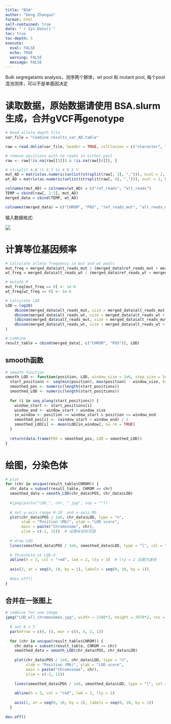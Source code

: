 ```yaml
---
title: "BSA"
author: "Deng Zhaoguo"
format: html
self-contained: true
date: "`r Sys.Date()`"
toc: true       
toc-depth: 5
execute:
  eval: FALSE
  echo: TRUE
  warning: FALSE
  message: FALSE
---
```


Bulk segregatants analysis，测序两个群体，wt pool 和 mutant pool, 每个pool混池测序，可以不是单基因决定

# 读取数据，原始数据请使用 BSA.slurm生成，合并gVCF再genotype

```r
# Read allele depth file
var_file = "Combine.results_var_AD.table"

raw = read.delim(var_file, header = TRUE, colClasses = c("character", "numeric", "character","character"))

# remove positions with no reads in either pool
raw <- raw[!is.na(raw[[3]]) & !is.na(raw[[4]]), ]

# strsplit A,B \t X,Y to A B X Y
mut_AD = matrix(as.numeric(unlist(strsplit(raw[, 3], ","))), ncol = 2, byrow = TRUE)
wt_AD = matrix(as.numeric(unlist(strsplit(raw[, 4], ","))), ncol = 2, byrow = TRUE)

colnames(mut_AD) = colnames(wt_AD) = c("ref_reads", "alt_reads")
TEMP = cbind(raw[, 1:2], mut_AD)
merged_data = cbind(TEMP, wt_AD)

colnames(merged_data) = c("CHROM", "POS", "ref_reads_mut", "alt_reads_mut","ref_reads_wt", "alt_reads_wt")
```

输入数据格式:

![](images/BSA%20example.jpg)

# 计算等位基因频率

```r
# Calculate allele frequency in mut and wt pools
mut_freq = merged_data$alt_reads_mut / (merged_data$ref_reads_mut + merged_data$alt_reads_mut)
wt_freq = merged_data$alt_reads_wt / (merged_data$ref_reads_wt + merged_data$alt_reads_wt)

# mutate 0
mut_freq[mut_freq == 0] <- 1e-6
wt_freq[wt_freq == 0] <- 1e-6

# Calculate LOD
LOD = log10(
    dbinom(merged_data$alt_reads_mut, size = merged_data$alt_reads_mut + merged_data$ref_reads_mut, prob = mut_freq) *
    dbinom(merged_data$alt_reads_wt, size = merged_data$alt_reads_wt + merged_data$ref_reads_wt, prob = wt_freq) /
    (dbinom(merged_data$alt_reads_mut, size = merged_data$alt_reads_mut + merged_data$ref_reads_mut, prob = (mut_freq + wt_freq) / 2) *
    dbinom(merged_data$alt_reads_wt, size = merged_data$alt_reads_wt + merged_data$ref_reads_wt, prob = (mut_freq + wt_freq) / 2))
)

# combine
result_table = cbind(merged_data[, c("CHROM", "POS")], LOD)
```

## smooth函数

```r
# smooth function
smooth_LOD <- function(position, LOD, window_size = 1e6, step_size = 5e5) {
  start_positions <- seq(min(position), max(position) - window_size, by = step_size)
  smoothed_pos <- numeric(length(start_positions))
  smoothed_LOD <- numeric(length(start_positions))
  
  for (i in seq_along(start_positions)) {
    window_start <- start_positions[i]
    window_end <- window_start + window_size
    in_window <- position >= window_start & position <= window_end
    smoothed_pos[i] <- (window_start + window_end) / 2
    smoothed_LOD[i] <- mean(LOD[in_window], na.rm = TRUE)
  }
  
  return(data.frame(POS = smoothed_pos, LOD = smoothed_LOD))
}
```

# 绘图，分染色体

```r
# plot
for (chr in unique(result_table$CHROM)) {
  chr_data = subset(result_table, CHROM == chr)
  smoothed_data = smooth_LOD(chr_data$POS, chr_data$LOD)
  
  #jpeg(paste("LOD_", chr, ".jpg", sep = ""))
  
  # set y-axis range 0-10  and x-axis Mb
  plot(chr_data$POS / 1e6, chr_data$LOD, type = "n", 
       xlab = "Position (Mb)", ylab = "LOD score", 
       main = paste("Chromosome", chr),
       ylim = c(-2, 15))  # 设置纵坐标范围
  
  # draw LOD
  lines(smoothed_data$POS / 1e6, smoothed_data$LOD, type = "l", col = "red", lwd = 2)
  
  # Threshold at LOD-3
  abline(h = 3, col = "red", lwd = 2, lty = 2)  # lty = 2 设置为虚线
  
  axis(2, at = seq(0, 10, by = 1), labels = seq(0, 10, by = 1))
  
  #dev.off()
}
```

## 合并在一张图上

```r
# combine for one image
jpeg("LOD_all_chromosomes.jpg", width = 2100*2, height = 2970*2, res = 300)  # A4, 300 dpi
  
  # set 6 × 5
  par(mfrow = c(6, 5), mar = c(4, 4, 2, 1))
  
  for (chr in unique(result_table$CHROM)) {
    chr_data = subset(result_table, CHROM == chr)
    smoothed_data = smooth_LOD(chr_data$POS, chr_data$LOD)
    
    plot(chr_data$POS / 1e6, chr_data$LOD, type = "n", 
         xlab = "Position (Mb)", ylab = "LOD score", 
         main = paste("Chromosome", chr), 
         ylim = c(-2, 15))  
    
    lines(smoothed_data$POS / 1e6, smoothed_data$LOD, type = "l", col = "red", lwd = 2)
    
    abline(h = 3, col = "red", lwd = 2, lty = 2)
    
    axis(2, at = seq(0, 10, by = 1), labels = seq(0, 10, by = 1))
  }
  
dev.off()

```
